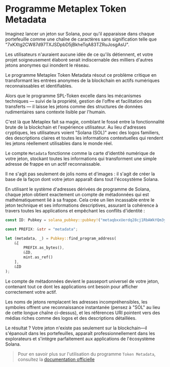 
# Programme Metaplex Token Metadata

Imaginez lancer un jeton sur Solana, pour qu'il apparaisse dans chaque portefeuille comme une chaîne de caractères sans signification telle que "7xKXtg2CW87d97TXJSDpbD5jBkheTqA83TZRuJosgAsU". 

Les utilisateurs n'auraient aucune idée de ce qu'ils détiennent, et votre projet soigneusement élaboré serait indiscernable des milliers d'autres jetons anonymes qui inondent le réseau.

Le programme Metaplex Token Metadata résout ce problème critique en transformant les entrées anonymes de la blockchain en actifs numériques reconnaissables et identifiables. 

Alors que le programme SPL-Token excelle dans les mécanismes techniques — suivi de la propriété, gestion de l'offre et facilitation des transferts — il laisse les jetons comme des structures de données rudimentaires sans contexte lisible par l'humain.

C'est là que Metaplex fait sa magie, comblant le fossé entre la fonctionnalité brute de la blockchain et l'expérience utilisateur. Au lieu d'adresses cryptiques, les utilisateurs voient "Solana (SOL)" avec des logos familiers, des descriptions claires et toutes les informations contextuelles qui rendent les jetons réellement utilisables dans le monde réel.

<ArticleSection name="Compte de métadonnées" id="metadata-account" level="h2" />

Le compte `Metadata` fonctionne comme la carte d'identité numérique de votre jeton, stockant toutes les informations qui transforment une simple adresse de frappe en un actif reconnaissable. 

Il ne s'agit pas seulement de jolis noms et d'images : il s'agit de créer la base de la façon dont votre jeton apparaît dans tout l'écosystème Solana.

En utilisant le système d'adresses dérivées de programme de Solana, chaque jeton obtient exactement un compte de métadonnées qui est mathématiquement lié à sa frappe. Cela crée un lien incassable entre le jeton technique et ses informations descriptives, assurant la cohérence à travers toutes les applications et empêchant les conflits d'identité :

```rust
const ID: Pubkey = solana_pubkey::pubkey!("metaqbxxUerdq28cj1RbAWkYQm3ybzjb6a8bt518x1s");

const PREFIX: &str = "metadata";

let (metadata, _) = Pubkey::find_program_address(
    &[
        PREFIX.as_bytes(), 
        &ID, 
        mint.as_ref()
    ], 
    &ID  
);
```

Le compte de métadonnées devient le passeport universel de votre jeton, contenant tout ce dont les applications ont besoin pour afficher correctement votre actif. 

Les noms de jetons remplacent les adresses incompréhensibles, les symboles offrent une reconnaissance instantanée (pensez à "SOL" au lieu de cette longue chaîne ci-dessus), et les références URI pointent vers des médias riches comme des logos et des descriptions détaillées.

Le résultat ? Votre jeton n'existe pas seulement sur la blockchain—il s'épanouit dans les portefeuilles, apparaît professionnellement dans les explorateurs et s'intègre parfaitement aux applications de l'écosystème Solana.

> Pour en savoir plus sur l'utilisation du programme `Token Metadata`, consultez la [documentation officielle](https://developers.metaplex.com/token-metadata)